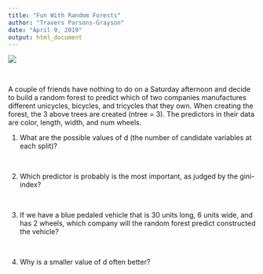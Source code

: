 ```yaml
---
title: "Fun With Random Forests"
author: "Travers Parsons-Grayson"
date: "April 9, 2019"
output: html_document
---
```


![](../images/rf.png)

\ \ 

A couple of friends have nothing to do on a Saturday afternoon and decide to build a random forest to predict which of two companies manufactures different unicycles, bicycles, and tricycles that they own.  When creating the forest, the 3 above trees are created (ntree = 3). The predictors in their data are color, length, width, and num wheels.


1. What are the possible values of d (the number of candidate variables at each split)?

&nbsp;&nbsp;

2. Which predictor is probably is the most important, as judged by the gini-index?


&nbsp;&nbsp;


3. If we have a blue pedaled vehicle that is 30 units long, 6 units wide, and has 2 wheels, which company will the random forest predict constructed the vehicle?

&nbsp;

4. Why is a smaller value of d often better?

&nbsp;
